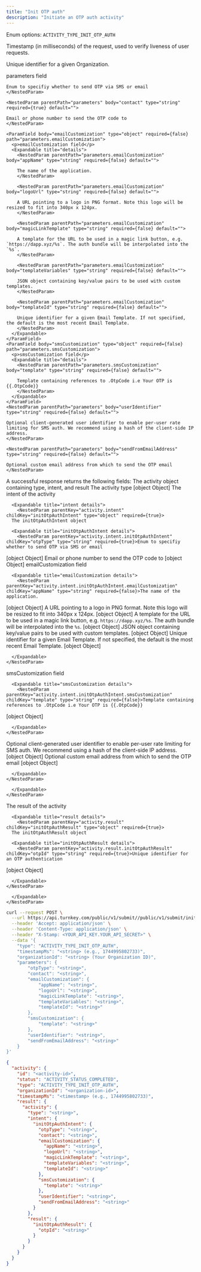 ```yaml
---
title: "Init OTP auth"
description: "Initiate an OTP auth activity"
---
```



<Authorizations />

<H3Bordered text="Body" />

<ParamField body="type" type="enum<string>" required={true}>

Enum options: `ACTIVITY_TYPE_INIT_OTP_AUTH`
</ParamField>

<ParamField body="timestampMs" type="string" required={true}>

Timestamp (in milliseconds) of the request, used to verify liveness of user requests.
</ParamField>

<ParamField body="organizationId" type="string" required={true}>

Unique identifier for a given Organization.
</ParamField>

<ParamField body="parameters" type="object" required={true} path="parameters">
  <p>parameters field</p>
  <Expandable title="details">
    <NestedParam parentPath="parameters" body="otpType" type="string" required={true} default="">
    
    Enum to specifiy whether to send OTP via SMS or email
    </NestedParam>
    
    <NestedParam parentPath="parameters" body="contact" type="string" required={true} default="">
    
    Email or phone number to send the OTP code to
    </NestedParam>
    
    <ParamField body="emailCustomization" type="object" required={false} path="parameters.emailCustomization">
      <p>emailCustomization field</p>
      <Expandable title="details">
        <NestedParam parentPath="parameters.emailCustomization" body="appName" type="string" required={false} default="">
        
        The name of the application.
        </NestedParam>
        
        <NestedParam parentPath="parameters.emailCustomization" body="logoUrl" type="string" required={false} default="">
        
        A URL pointing to a logo in PNG format. Note this logo will be resized to fit into 340px x 124px.
        </NestedParam>
        
        <NestedParam parentPath="parameters.emailCustomization" body="magicLinkTemplate" type="string" required={false} default="">
        
        A template for the URL to be used in a magic link button, e.g. `https://dapp.xyz/%s`. The auth bundle will be interpolated into the `%s`.
        </NestedParam>
        
        <NestedParam parentPath="parameters.emailCustomization" body="templateVariables" type="string" required={false} default="">
        
        JSON object containing key/value pairs to be used with custom templates.
        </NestedParam>
        
        <NestedParam parentPath="parameters.emailCustomization" body="templateId" type="string" required={false} default="">
        
        Unique identifier for a given Email Template. If not specified, the default is the most recent Email Template.
        </NestedParam>
      </Expandable>
    </ParamField>
    <ParamField body="smsCustomization" type="object" required={false} path="parameters.smsCustomization">
      <p>smsCustomization field</p>
      <Expandable title="details">
        <NestedParam parentPath="parameters.smsCustomization" body="template" type="string" required={false} default="">
        
        Template containing references to .OtpCode i.e Your OTP is {{.OtpCode}}
        </NestedParam>
      </Expandable>
    </ParamField>
    <NestedParam parentPath="parameters" body="userIdentifier" type="string" required={false} default="">
    
    Optional client-generated user identifier to enable per-user rate limiting for SMS auth. We recommend using a hash of the client-side IP address.
    </NestedParam>
    
    <NestedParam parentPath="parameters" body="sendFromEmailAddress" type="string" required={false} default="">
    
    Optional custom email address from which to send the OTP email
    </NestedParam>
  </Expandable>
</ParamField>

<H3Bordered text="Response" />
A successful response returns the following fields:

<ResponseField name="activity" type="object" required>
  The activity object containing type, intent, and result

  <Expandable title="activity details">
    <NestedParam parentKey="activity" childKey="type" type="string" required={true}>The activity type
[object Object]</NestedParam>
<NestedParam parentKey="activity" childKey="intent" type="object" required={true}>
      The intent of the activity

      <Expandable title="intent details">
        <NestedParam parentKey="activity.intent" childKey="initOtpAuthIntent" type="object" required={true}>
      The initOtpAuthIntent object

      <Expandable title="initOtpAuthIntent details">
        <NestedParam parentKey="activity.intent.initOtpAuthIntent" childKey="otpType" type="string" required={true}>Enum to specifiy whether to send OTP via SMS or email
[object Object]</NestedParam>
<NestedParam parentKey="activity.intent.initOtpAuthIntent" childKey="contact" type="string" required={true}>Email or phone number to send the OTP code to
[object Object]</NestedParam>
<NestedParam parentKey="activity.intent.initOtpAuthIntent" childKey="emailCustomization" type="object" required={false}>
      emailCustomization field

      <Expandable title="emailCustomization details">
        <NestedParam parentKey="activity.intent.initOtpAuthIntent.emailCustomization" childKey="appName" type="string" required={false}>The name of the application.
[object Object]</NestedParam>
<NestedParam parentKey="activity.intent.initOtpAuthIntent.emailCustomization" childKey="logoUrl" type="string" required={false}>A URL pointing to a logo in PNG format. Note this logo will be resized to fit into 340px x 124px.
[object Object]</NestedParam>
<NestedParam parentKey="activity.intent.initOtpAuthIntent.emailCustomization" childKey="magicLinkTemplate" type="string" required={false}>A template for the URL to be used in a magic link button, e.g. `https://dapp.xyz/%s`. The auth bundle will be interpolated into the `%s`.
[object Object]</NestedParam>
<NestedParam parentKey="activity.intent.initOtpAuthIntent.emailCustomization" childKey="templateVariables" type="string" required={false}>JSON object containing key/value pairs to be used with custom templates.
[object Object]</NestedParam>
<NestedParam parentKey="activity.intent.initOtpAuthIntent.emailCustomization" childKey="templateId" type="string" required={false}>Unique identifier for a given Email Template. If not specified, the default is the most recent Email Template.
[object Object]</NestedParam>

      </Expandable>
    </NestedParam>
<NestedParam parentKey="activity.intent.initOtpAuthIntent" childKey="smsCustomization" type="object" required={false}>
      smsCustomization field

      <Expandable title="smsCustomization details">
        <NestedParam parentKey="activity.intent.initOtpAuthIntent.smsCustomization" childKey="template" type="string" required={false}>Template containing references to .OtpCode i.e Your OTP is {{.OtpCode}}
[object Object]</NestedParam>

      </Expandable>
    </NestedParam>
<NestedParam parentKey="activity.intent.initOtpAuthIntent" childKey="userIdentifier" type="string" required={false}>Optional client-generated user identifier to enable per-user rate limiting for SMS auth. We recommend using a hash of the client-side IP address.
[object Object]</NestedParam>
<NestedParam parentKey="activity.intent.initOtpAuthIntent" childKey="sendFromEmailAddress" type="string" required={false}>Optional custom email address from which to send the OTP email
[object Object]</NestedParam>

      </Expandable>
    </NestedParam>

      </Expandable>
    </NestedParam>
<NestedParam parentKey="activity" childKey="result" type="object" required={true}>
      The result of the activity

      <Expandable title="result details">
        <NestedParam parentKey="activity.result" childKey="initOtpAuthResult" type="object" required={true}>
      The initOtpAuthResult object

      <Expandable title="initOtpAuthResult details">
        <NestedParam parentKey="activity.result.initOtpAuthResult" childKey="otpId" type="string" required={true}>Unique identifier for an OTP authentication
[object Object]</NestedParam>

      </Expandable>
    </NestedParam>

      </Expandable>
    </NestedParam>

  </Expandable>
</ResponseField>

<RequestExample>

```bash cURL
curl --request POST \
  --url https://api.turnkey.com/public/v1/submit//public/v1/submit/init_otp_auth \
  --header 'Accept: application/json' \
  --header 'Content-Type: application/json' \
  --header "X-Stamp: <YOUR_API_KEY.YOUR_API_SECRET>" \
  --data '{
    "type": "ACTIVITY_TYPE_INIT_OTP_AUTH",
    "timestampMs": "<string> (e.g., 1744995802733)",
    "organizationId": "<string> (Your Organization ID)",
    "parameters": {
        "otpType": "<string>",
        "contact": "<string>",
        "emailCustomization": {
            "appName": "<string>",
            "logoUrl": "<string>",
            "magicLinkTemplate": "<string>",
            "templateVariables": "<string>",
            "templateId": "<string>"
        },
        "smsCustomization": {
            "template": "<string>"
        },
        "userIdentifier": "<string>",
        "sendFromEmailAddress": "<string>"
    }
}'
```

</RequestExample>

<ResponseExample>

```json 200
{
  "activity": {
    "id": "<activity-id>",
    "status": "ACTIVITY_STATUS_COMPLETED",
    "type": "ACTIVITY_TYPE_INIT_OTP_AUTH",
    "organizationId": "<organization-id>",
    "timestampMs": "<timestamp> (e.g., 1744995802733)",
    "result": {
      "activity": {
        "type": "<string>",
        "intent": {
          "initOtpAuthIntent": {
            "otpType": "<string>",
            "contact": "<string>",
            "emailCustomization": {
              "appName": "<string>",
              "logoUrl": "<string>",
              "magicLinkTemplate": "<string>",
              "templateVariables": "<string>",
              "templateId": "<string>"
            },
            "smsCustomization": {
              "template": "<string>"
            },
            "userIdentifier": "<string>",
            "sendFromEmailAddress": "<string>"
          }
        },
        "result": {
          "initOtpAuthResult": {
            "otpId": "<string>"
          }
        }
      }
    }
  }
}
```

</ResponseExample>
